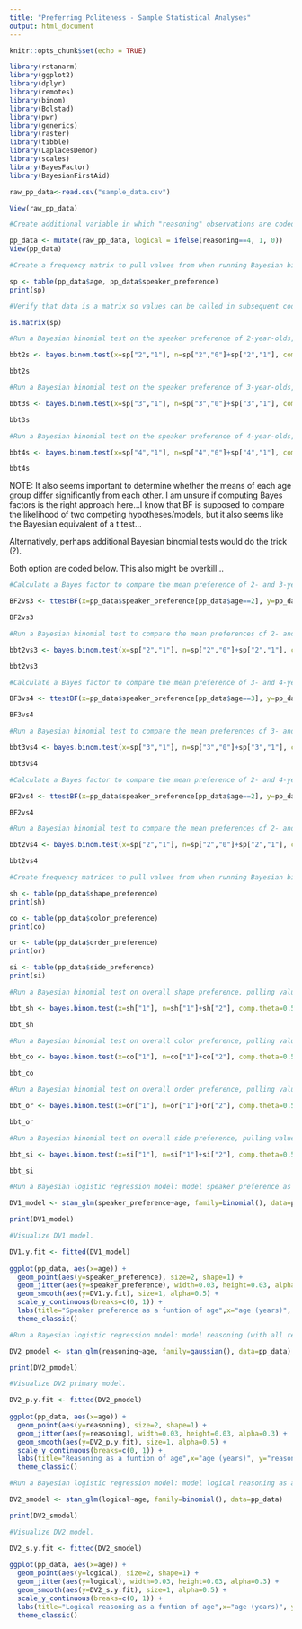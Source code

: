 ```yaml
---
title: "Preferring Politeness - Sample Statistical Analyses"
output: html_document
---
```


```r

knitr::opts_chunk$set(echo = TRUE)

```

```r

library(rstanarm)
library(ggplot2)
library(dplyr)
library(remotes)
library(binom)
library(Bolstad)
library(pwr)
library(generics)
library(raster)
library(tibble)
library(LaplacesDemon)
library(scales)
library(BayesFactor)
library(BayesianFirstAid)

```

```r

raw_pp_data<-read.csv("sample_data.csv")

View(raw_pp_data)

```

```r

#Create additional variable in which "reasoning" observations are coded as 1 = logical reasoning and 0 = other reasoning.

pp_data <- mutate(raw_pp_data, logical = ifelse(reasoning==4, 1, 0))
View(pp_data)

```

```r

#Create a frequency matrix to pull values from when running Bayesian binomial tests.

sp <- table(pp_data$age, pp_data$speaker_preference)
print(sp)

```

```r

#Verify that data is a matrix so values can be called in subsequent code.

is.matrix(sp)

```
```r

#Run a Bayesian binomial test on the speaker preference of 2-year-olds, pulling values from frequency matrix.(Bayesian binomial tests determine whether the proportion of participants who prefer a polite speaker differs from chance.)

bbt2s <- bayes.binom.test(x=sp["2","1"], n=sp["2","0"]+sp["2","1"], comp.theta=0.5, cred.mass=0.95)

bbt2s

```



```r

#Run a Bayesian binomial test on the speaker preference of 3-year-olds, pulling values from frequency matrix.

bbt3s <- bayes.binom.test(x=sp["3","1"], n=sp["3","0"]+sp["3","1"], comp.theta=0.5, cred.mass=0.95)

bbt3s

```

```r

#Run a Bayesian binomial test on the speaker preference of 4-year-olds, pulling values from frequency matrix.

bbt4s <- bayes.binom.test(x=sp["4","1"], n=sp["4","0"]+sp["4","1"], comp.theta=0.5, cred.mass=0.95)

bbt4s

```

NOTE: It also seems important to determine whether the means of each age group differ significantly from each other. I am unsure if computing Bayes factors is the right approach here...I know that BF is supposed to compare the likelihood of two competing hypotheses/models, but it also seems like the Bayesian equivalent of a t test...

Alternatively, perhaps additional Bayesian binomial tests would do the trick (?).

Both option are coded below. This also might be overkill...

```r

#Calculate a Bayes factor to compare the mean preference of 2- and 3-year olds.

BF2vs3 <- ttestBF(x=pp_data$speaker_preference[pp_data$age==2], y=pp_data$speaker_preference[pp_data$age==3], paired=FALSE)

BF2vs3

```

```r

#Run a Bayesian binomial test to compare the mean preferences of 2- and 3-year-olds. 

bbt2vs3 <- bayes.binom.test(x=sp["2","1"], n=sp["2","0"]+sp["2","1"], comp.theta=mean(pp_data$speaker_preference[pp_data$age==3]), cred.mass=0.95)

bbt2vs3

```

```r

#Calculate a Bayes factor to compare the mean preference of 3- and 4-year olds.

BF3vs4 <- ttestBF(x=pp_data$speaker_preference[pp_data$age==3], y=pp_data$speaker_preference[pp_data$age==4], paired=FALSE)

BF3vs4

```

```r

#Run a Bayesian binomial test to compare the mean preferences of 3- and 4-year-olds. 

bbt3vs4 <- bayes.binom.test(x=sp["3","1"], n=sp["3","0"]+sp["3","1"], comp.theta=mean(pp_data$speaker_preference[pp_data$age==4]), cred.mass=0.95)

bbt3vs4

```

```r

#Calculate a Bayes factor to compare the mean preference of 2- and 4-year olds.

BF2vs4 <- ttestBF(x=pp_data$speaker_preference[pp_data$age==2], y=pp_data$speaker_preference[pp_data$age==4], paired=FALSE)

BF2vs4

```

```r

#Run a Bayesian binomial test to compare the mean preferences of 2- and 4-year-olds. 

bbt2vs4 <- bayes.binom.test(x=sp["2","1"], n=sp["2","0"]+sp["2","1"], comp.theta=mean(pp_data$speaker_preference[pp_data$age==4]), cred.mass=0.95)

bbt2vs4

```

```r

#Create frequency matrices to pull values from when running Bayesian binomial tests

sh <- table(pp_data$shape_preference)
print(sh)

co <- table(pp_data$color_preference)
print(co)

or <- table(pp_data$order_preference)
print(or)

si <- table(pp_data$side_preference)
print(si)

```

```r

#Run a Bayesian binomial test on overall shape preference, pulling values from frequency matrix.

bbt_sh <- bayes.binom.test(x=sh["1"], n=sh["1"]+sh["2"], comp.theta=0.5, cred.mass=0.95)

bbt_sh

```

```r

#Run a Bayesian binomial test on overall color preference, pulling values from frequency matrix.

bbt_co <- bayes.binom.test(x=co["1"], n=co["1"]+co["2"], comp.theta=0.5, cred.mass=0.95)

bbt_co

```

```r

#Run a Bayesian binomial test on overall order preference, pulling values from frequency matrix.

bbt_or <- bayes.binom.test(x=or["1"], n=or["1"]+or["2"], comp.theta=0.5, cred.mass=0.95)

bbt_or

```

```r

#Run a Bayesian binomial test on overall side preference, pulling values from frequency matrix.

bbt_si <- bayes.binom.test(x=si["1"], n=si["1"]+si["2"], comp.theta=0.5, cred.mass=0.95)

bbt_si

```

```r

#Run a Bayesian logistic regression model: model speaker preference as a function of age.

DV1_model <- stan_glm(speaker_preference~age, family=binomial(), data=pp_data)

print(DV1_model)

```

```r

#Visualize DV1 model.

DV1.y.fit <- fitted(DV1_model)
  
ggplot(pp_data, aes(x=age)) +
  geom_point(aes(y=speaker_preference), size=2, shape=1) +
  geom_jitter(aes(y=speaker_preference), width=0.03, height=0.03, alpha=0.3) +
  geom_smooth(aes(y=DV1.y.fit), size=1, alpha=0.5) +
  scale_y_continuous(breaks=c(0, 1)) +
  labs(title="Speaker preference as a funtion of age",x="age (years)", y="speaker preference") +
  theme_classic()

```
```r

#Run a Bayesian logistic regression model: model reasoning (with all reasoning levels) as a function of age.

DV2_pmodel <- stan_glm(reasoning~age, family=gaussian(), data=pp_data)

print(DV2_pmodel)

```

```r

#Visualize DV2 primary model.

DV2_p.y.fit <- fitted(DV2_pmodel)
  
ggplot(pp_data, aes(x=age)) +
  geom_point(aes(y=reasoning), size=2, shape=1) +
  geom_jitter(aes(y=reasoning), width=0.03, height=0.03, alpha=0.3) +
  geom_smooth(aes(y=DV2_p.y.fit), size=1, alpha=0.5) +
  scale_y_continuous(breaks=c(0, 1)) +
  labs(title="Reasoning as a funtion of age",x="age (years)", y="reasoning") +
  theme_classic()

```

```r

#Run a Bayesian logistic regression model: model logical reasoning as a function of age.

DV2_smodel <- stan_glm(logical~age, family=binomial(), data=pp_data)

print(DV2_smodel)

```

```r

#Visualize DV2 model.

DV2_s.y.fit <- fitted(DV2_smodel)
  
ggplot(pp_data, aes(x=age)) +
  geom_point(aes(y=logical), size=2, shape=1) +
  geom_jitter(aes(y=logical), width=0.03, height=0.03, alpha=0.3) +
  geom_smooth(aes(y=DV2_s.y.fit), size=1, alpha=0.5) +
  scale_y_continuous(breaks=c(0, 1)) +
  labs(title="Logical reasoning as a funtion of age",x="age (years)", y="logical reasoning") +
  theme_classic()

```
